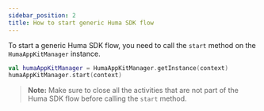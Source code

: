 ```yaml
---
sidebar_position: 2
title: How to start generic Huma SDK flow
---
```


To start a generic Huma SDK flow, you need to call the `start` method on the `HumaAppKitManager`
instance.

```kotlin
val humaAppKitManager = HumaAppKitManager.getInstance(context)
humaAppKitManager.start(context)
```

> **Note:** Make sure to close all the activities that are not part of the Huma SDK flow before
> calling the `start` method.
